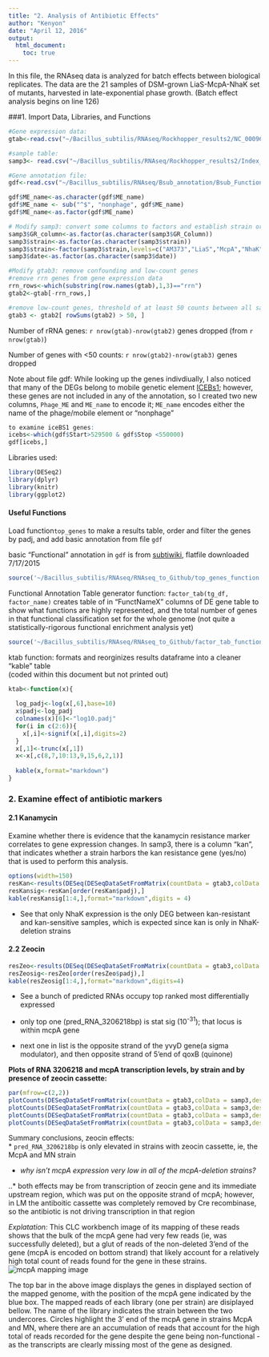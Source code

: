 ```yaml
---
title: "2. Analysis of Antibiotic Effects"
author: "Kenyon"
date: "April 12, 2016"
output: 
  html_document:
    toc: true
---
```


In this file, the RNAseq data is analyzed for batch effects between biological replicates.  The data are the 21 samples of DSM-grown LiaS-McpA-NhaK set of mutants, harvested in late-exponential phase growth.  (Batch effect analysis begins on line 126)

###1. Import Data, Libraries, and Functions

```r

#Gene expression data:
gtab<-read.csv("~/Bacillus_subtilis/RNAseq/Rockhopper_results2/NC_000964_transcripts_rawcounts_forDSEQ2.csv", row.names=1)

#sample table:
samp3<- read.csv("~/Bacillus_subtilis/RNAseq/Rockhopper_results2/Index_sheet-samplesums-Rockhopper2-b.csv", row.names=1)

#Gene annotation file:
gdf<-read.csv("~/Bacillus_subtilis/RNAseq/Bsub_annotation/Bsub_Functional_Annotation_2016-04-12.csv",row.names=1)

gdf$ME_name<-as.character(gdf$ME_name)
gdf$ME_name <- sub("^$", "nonphage", gdf$ME_name)
gdf$ME_name<-as.factor(gdf$ME_name)

# Modify samp3: convert some columns to factors and establish strain order levels
samp3$GR_column<-as.factor(as.character(samp3$GR_Column))
samp3$strain<-as.factor(as.character(samp3$strain))
samp3$strain<-factor(samp3$strain,levels=c("AM373","LiaS","McpA","NhaK","LM","LN","MN"))
samp3$date<-as.factor(as.character(samp3$date))

#Modify gtab3: remove confounding and low-count genes
#remove rrn genes from gene expression data
rrn_rows<-which(substring(row.names(gtab),1,3)=="rrn")
gtab2<-gtab[-rrn_rows,]

#remove low-count genes, threshold of at least 50 counts between all samples
gtab3 <- gtab2[ rowSums(gtab2) > 50, ]

```

Number of rRNA genes: `r nrow(gtab)-nrow(gtab2)` genes dropped (from `r nrow(gtab)`)

Number of genes with <50 counts:  `r nrow(gtab2)-nrow(gtab3)` genes dropped

Note about file gdf: While looking up the genes indivdiually, I also noticed that many of the DEGs belong to mobile genetic element [ICEBs1](http://www.ncbi.nlm.nih.gov/pubmed/17511812); however, these genes are not included in any of the annotation, so I created two new columns, `Phage_ME` and `ME_name` to encode it; `ME_name` encodes either the name of the phage/mobile element or "nonphage"

```r
to examine iceBS1 genes: 
icebs<-which(gdf$Start>529500 & gdf$Stop <550000)
gdf[icebs,]

```

Libraries used:

```r
library(DESeq2)
library(dplyr)
library(knitr)
library(ggplot2)
```

#### Useful Functions

Load function`top_genes` to make a results table, order and filter the genes by padj, and add basic annotation from file `gdf`

basic "Functional" annotation in `gdf` is from [subtiwiki](http://subtiwiki.uni-goettingen.de/wiki/index.php/Categories), flatfile downloaded 7/17/2015

```r
source('~/Bacillus_subtilis/RNAseq/RNAseq_to_Github/top_genes_function.R')
```


Functional Annotation Table generator function:
`factor_tab(tg_df, factor_name)`
creates table of in "FunctNameX" columns of DE gene table to show what functions are highly represented, and the total number of genes in that functional classification set for the whole genome (not quite a statistically-rigorous functional enrichment analysis yet)

```r

source('~/Bacillus_subtilis/RNAseq/RNAseq_to_Github/factor_tab_function.R')
```

ktab function: formats and reorginizes results dataframe into a cleaner "kable" table  
(coded within this document but not printed out)

```r

ktab<-function(x){
  
  log_padj<-log(x[,6],base=10)
  x$padj<-log_padj
  colnames(x)[6]<-"log10.padj"
  for(i in c(2:6)){
    x[,i]<-signif(x[,i],digits=2)
  }
  x[,1]<-trunc(x[,1])
  x<-x[,c(8,7,10:13,9,15,6,2,1)]
  
  kable(x,format="markdown")
}

```


### 2. Examine effect of antibiotic markers

#### 2.1 Kanamycin 
Examine whether there is evidence that the kanamycin resistance marker correlates to gene expression changes.  In samp3, there is a column "kan", that indicates whether a strain harbors the kan resistance gene (yes/no) that is used to perform this analysis.
```r

options(width=150)
resKan<-results(DESeq(DESeqDataSetFromMatrix(countData = gtab3,colData = samp3,design= ~date+kan)))
resKansig<-resKan[order(resKan$padj),]
kable(resKansig[1:4,],format="markdown",digits = 4)
```

*  See that only NhaK expression is the only DEG between kan-resistant and kan-sensitive samples, which is expected since kan is only in NhaK-deletion strains  


#### 2.2 Zeocin

```r
resZeo<-results(DESeq(DESeqDataSetFromMatrix(countData = gtab3,colData = samp3,design= ~date+zeo)))
resZeosig<-resZeo[order(resZeo$padj),]
kable(resZeosig[1:4,],format="markdown",digits=4)

```

* See a bunch of predicted RNAs occupy top ranked most differentially expressed  

* only top one (pred_RNA_3206218bp) is stat sig (10^-31^); that locus is within mcpA gene  
* next one in list is the opposite strand of the yvyD gene(a sigma modulator), and then opposite strand of 5'end of qoxB (quinone)  


**Plots of RNA 3206218 and mcpA transcription levels, by strain and by presence of zeocin cassette:**

```r

par(mfrow=c(2,2))
plotCounts(DESeqDataSetFromMatrix(countData = gtab3,colData = samp3,design= ~date+zeo),gene="pred_RNA_3206218bp",intgroup="strain", col=c("black","red","blue"),pch=19)
plotCounts(DESeqDataSetFromMatrix(countData = gtab3,colData = samp3,design= ~date+zeo),gene="mcpA",intgroup="strain", col=c("black","red","blue"),pch=19)
plotCounts(DESeqDataSetFromMatrix(countData = gtab3,colData = samp3,design= ~date+zeo),gene="pred_RNA_3206218bp",intgroup="zeo", col=c("black","red","blue"),pch=19, main="3206218bp, zeo-marker presence")
plotCounts(DESeqDataSetFromMatrix(countData = gtab3,colData = samp3,design= ~date+zeo),gene="mcpA",intgroup="zeo", col=c("black","red","blue"),pch=19, main="mcpA gene, zeo-marker presence")

```

Summary conclusions, zeocin effects:  
* `pred_RNA_3206218bp` is only elevated in strains with zeocin cassette, ie, the McpA and MN strain  

* _why isn't mcpA expression very low in all of the mcpA-deletion strains?_
  
..* both effects may be from transcription of zeocin gene and its immediate upstream region, which was put on the opposite strand of mcpA;  however, in LM the antiboitic cassette was completely removed by Cre recombinase, so the antibiotic is not driving transcription in that region  

*Explatation:*
This CLC workbench image of its mapping of these reads shows that the bulk of the mcpA gene had very few reads (ie, was successfully deleted), but a glut of reads of the non-deleted 3'end of the gene (mcpA is encoded on bottom strand) that likely account for a relatively high total count of reads found for the gene in these strains.  
![mcpA mapping image](McpA-Zeo-mapping.jpg)

The top bar in the above image displays the genes in displayed section of the mapped genome, with the position of the mcpA gene indicated by the blue box.  The mapped reads of each library (one per strain) are disiplayed bellow.  The name of the library indicates the strain between the two undercores.  Circles highlight the 3' end of the mcpA gene in strains McpA and MN, where there are an accumulation of reads that account for the high total of reads recorded for the gene despite the gene being non-functional - as the transcripts are clearly missing most of the gene as designed.